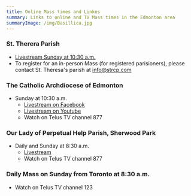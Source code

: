 ---
title: Online Mass times and Linkes
summary: Links to online and TV Mass times in the Edmonton area
summaryImage: /img/Basillica.jpg
---

### St. Therera Parish

- [Livestream Sunday at 10:30 a.m.](https://www.youtube.com/channel/UCLOcoMAnBad-2buj_cDMZEQ)
- To register for an in-person Mass (for registered parisioners), please contact St. Theresa's parish at info@strcp.com

### The Catholic Archdiocese of Edmonton

- Sunday at 10:30 a.m.
  - [Livestream on Facebook](https://www.facebook.com/yegbasilica/live)
  - [Livestream on Youtube](https://www.youtube.com/channel/UC82hcTycgYSknf87reqGGKA/videos)
  - Watch on Telus TV channel 877

### Our Lady of Perpetual Help Parish, Sherwood Park

- Daily and Sunday at 8:30 a.m.
  - [Livestream](https://www.olph.ca/video/)
  - Watch on Telus TV channel 877

### Daily Mass on Sunday from Toronto at 8:30 a.m.

- Watch on Telus TV channel 123
